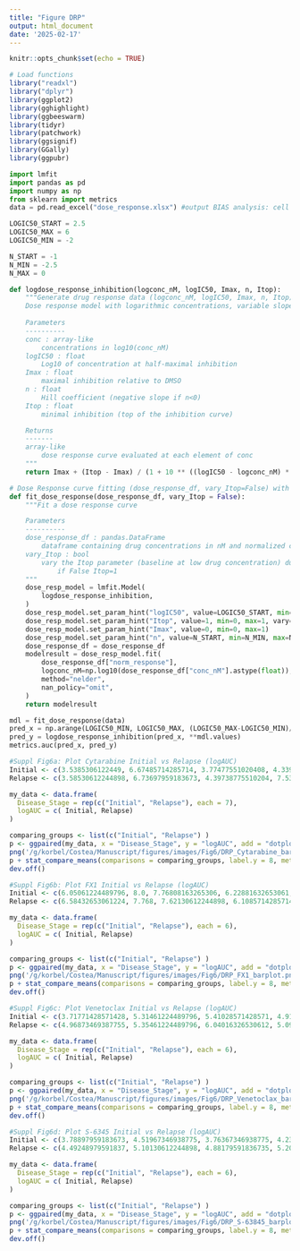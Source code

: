 ```yaml
---
title: "Figure DRP"
output: html_document
date: '2025-02-17'
---
```


```r
knitr::opts_chunk$set(echo = TRUE)
```

```r
# Load functions
library("readxl")
library("dplyr")
library(ggplot2)
library(gghighlight)
library(ggbeeswarm)
library(tidyr)
library(patchwork)
library(ggsignif)
library(GGally)
library(ggpubr)
```

```python
import lmfit
import pandas as pd
import numpy as np
from sklearn import metrics
data = pd.read_excel("dose_response.xlsx") #output BIAS analysis: cell viability normalized to DMSO control, see Supplementary Table 7
```


```python
LOGIC50_START = 2.5
LOGIC50_MAX = 6
LOGIC50_MIN = -2

N_START = -1
N_MIN = -2.5
N_MAX = 0
```

```python
def logdose_response_inhibition(logconc_nM, logIC50, Imax, n, Itop):
    """Generate drug response data (logconc_nM, logIC50, Imax, n, Itop)
    Dose response model with logarithmic concentrations, variable slope and adjustable minimum and maximum inhibition.  
    
    Parameters
    ----------
    conc : array-like
        concentrations in log10(conc_nM)
    logIC50 : float
        Log10 of concentration at half-maximal inhibition
    Imax : float
        maximal inhibition relative to DMSO
    n : float
        Hill coefficient (negative slope if n<0)
    Itop : float
        minimal inhibition (top of the inhibition curve)

    Returns
    -------
    array-like
        dose response curve evaluated at each element of conc
    """
    return Imax + (Itop - Imax) / (1 + 10 ** ((logIC50 - logconc_nM) * n))
```


```python
# Dose Response curve fitting (dose_response_df, vary_Itop=False) with a Non-Linear Least-Squares Minimization and Curve-Fitting for Python
def fit_dose_response(dose_response_df, vary_Itop = False):
    """Fit a dose response curve

    Parameters
    ----------
    dose_response_df : pandas.DataFrame
        dataframe containing drug concentrations in nM and normalized cell counts
    vary_Itop : bool
        vary the Itop parameter (baseline at low drug concentration) during fitting;
            if False Itop=1
    """
    dose_resp_model = lmfit.Model(
        logdose_response_inhibition,
    )
    dose_resp_model.set_param_hint("logIC50", value=LOGIC50_START, min=LOGIC50_MIN, max=LOGIC50_MAX)
    dose_resp_model.set_param_hint("Itop", value=1, min=0, max=1, vary=vary_Itop)
    dose_resp_model.set_param_hint("Imax", value=0, min=0, max=1)
    dose_resp_model.set_param_hint("n", value=N_START, min=N_MIN, max=N_MAX, vary=True)
    dose_response_df = dose_response_df
    modelresult = dose_resp_model.fit(
        dose_response_df["norm_response"],
        logconc_nM=np.log10(dose_response_df["conc_nM"].astype(float)),
        method="nelder",
        nan_policy="omit",
    )
    return modelresult
```

```python
mdl = fit_dose_response(data)
pred_x = np.arange(LOGIC50_MIN, LOGIC50_MAX, (LOGIC50_MAX-LOGIC50_MIN)/(50-1))
pred_y = logdose_response_inhibition(pred_x, **mdl.values)
metrics.auc(pred_x, pred_y)
```


```r
#Suppl Fig6a: Plot Cytarabine Initial vs Relapse (logAUC)
Initial <- c(3.5385306122449, 6.67485714285714, 3.77477551020408, 4.33983673469388, 5.81159183673469, 5.48440816326531, 5.3214693877551) 
Relapse <- c(3.58530612244898, 6.73697959183673, 4.39738775510204, 7.53681632653061, 6.74310204081632, 6.68383673469388, 6.35910204081633)

my_data <- data.frame( 
  Disease_Stage = rep(c("Initial", "Relapse"), each = 7),
  logAUC = c( Initial, Relapse)
)

comparing_groups <- list(c("Initial", "Relapse") ) 
p <- ggpaired(my_data, x = "Disease_Stage", y = "logAUC", add = "dotplot", color = "Disease_Stage", palette =c("#56B4E9", "#56B4E9"), ylab = "logAUC", xlab = "Disease Stage")  
png('/g/korbel/Costea/Manuscript/figures/images/Fig6/DRP_Cytarabine_barplot.png',width=4000,height=2500,res=600)
p + stat_compare_means(comparisons = comparing_groups, label.y = 8, method = "t.test", paired = TRUE, label = "p.format") + theme(plot.title = element_text(hjust = 0.5, face="bold")) + theme(text =element_text(size = 15)) + NoLegend() + ggtitle("Cytarabine")
dev.off()
```


```r
#Suppl Fig6b: Plot FX1 Initial vs Relapse (logAUC)
Initial <- c(6.05061224489796, 8.0, 7.76808163265306, 6.22881632653061, 8.0, 5.58775510204082)
Relapse <- c(6.58432653061224, 7.768, 7.62130612244898, 6.10857142857143, 7.55102040816326, 4.34922448979592)

my_data <- data.frame( 
  Disease_Stage = rep(c("Initial", "Relapse"), each = 6),
  logAUC = c( Initial, Relapse)
)

comparing_groups <- list(c("Initial", "Relapse") ) 
p <- ggpaired(my_data, x = "Disease_Stage", y = "logAUC", add = "dotplot", color = "Disease_Stage", palette =c("#56B4E9", "#56B4E9"), ylab = "logAUC", xlab = "Disease Stage")  
png('/g/korbel/Costea/Manuscript/figures/images/Fig6/DRP_FX1_barplot.png',width=4000,height=2500,res=600)
p + stat_compare_means(comparisons = comparing_groups, label.y = 8, method = "t.test", paired = TRUE, label = "p.signif") + theme(plot.title = element_text(hjust = 0.5, face="bold")) + theme(text =element_text(size = 15)) + NoLegend() + ggtitle("FX1")
dev.off()
```


```r
#Suppl Fig6c: Plot Venetoclax Initial vs Relapse (logAUC)
Initial <- c(3.71771428571428, 5.31461224489796, 5.41028571428571, 4.91012244897959, 5.78514285714286, 4.91616326530612)
Relapse <- c(4.96873469387755, 5.35461224489796, 6.04016326530612, 5.09485714285714, 5.96171428571428, 1.61444897959184)

my_data <- data.frame( 
  Disease_Stage = rep(c("Initial", "Relapse"), each = 6),
  logAUC = c( Initial, Relapse)
)

comparing_groups <- list(c("Initial", "Relapse") ) 
p <- ggpaired(my_data, x = "Disease_Stage", y = "logAUC", add = "dotplot", color = "Disease_Stage", palette =c("#56B4E9", "#56B4E9"), ylab = "logAUC", xlab = "Disease Stage")  
png('/g/korbel/Costea/Manuscript/figures/images/Fig6/DRP_Venetoclax_barplot.png',width=4000,height=2500,res=600)
p + stat_compare_means(comparisons = comparing_groups, label.y = 8, method = "t.test", paired = TRUE, label = "p.signif") + theme(plot.title = element_text(hjust = 0.5, face="bold")) + theme(text =element_text(size = 15)) + NoLegend() + ggtitle("Venetoclax")
dev.off()
```


```r
#Suppl Fig6d: Plot S-6345 Initial vs Relapse (logAUC)
Initial <- c(3.78897959183673, 4.51967346938775, 3.76367346938775, 4.23959183673469, 4.91020408163265, 4.06506122448979)
Relapse <- c(4.49248979591837, 5.10130612244898, 4.88179591836735, 5.2044081632653, 5.39648979591837, 3.47265306122449)

my_data <- data.frame( 
  Disease_Stage = rep(c("Initial", "Relapse"), each = 6),
  logAUC = c( Initial, Relapse)
)

comparing_groups <- list(c("Initial", "Relapse") ) 
p <- ggpaired(my_data, x = "Disease_Stage", y = "logAUC", add = "dotplot", color = "Disease_Stage", palette =c("#56B4E9", "#56B4E9"), ylab = "logAUC", xlab = "Disease Stage")  
png('/g/korbel/Costea/Manuscript/figures/images/Fig6/DRP_S-63845_barplot.png',width=4000,height=2500,res=600)
p + stat_compare_means(comparisons = comparing_groups, label.y = 8, method = "t.test", paired = TRUE, label = "p.signif") + theme(plot.title = element_text(hjust = 0.5, face="bold")) + theme(text =element_text(size = 15)) + NoLegend() + ggtitle("S-63845")
dev.off()
```

